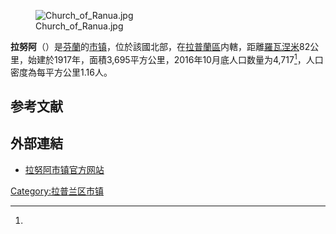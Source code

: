[[Image:Church_of_Ranua.jpg|right]]

'''拉努阿'''（{{lang-fi|Ranua}}）是[[芬蘭|芬蘭]]的[[芬兰市镇|市镇]]，位於該國北部，在[[拉普蘭區|拉普蘭區]]内轄，距離[[羅瓦涅米|羅瓦涅米]]82公里，始建於1917年，面積3,695平方公里，2016年10月底人口数量为4,717<ref name="人口"/>，人口密度為每平方公里1.16人。

== 参考文献 ==
{{Reflist|30em|refs=
<ref name="人口">{{cite web | url = http://pxnet2.stat.fi/PXWeb/pxweb/fi/StatFin/StatFin__vrm__vamuu/005_vamuu_tau_101.px/?rxid=82ce39f0-3202-4b33-bfcd-3ece427997ad | title = Ennakkoväkiluku sukupuolen mukaan alueittain 2016 | language = fi | publisher = stat.fi | accessdate = 2016-12-22 | archive-url = https://web.archive.org/web/20161116225328/http://pxnet2.stat.fi/PXWeb/pxweb/fi/StatFin/StatFin__vrm__vamuu/005_vamuu_tau_101.px/?rxid=82ce39f0-3202-4b33-bfcd-3ece427997ad | archive-date = 2016-11-16 | dead-url = yes }}</ref>
}}

==外部連結==
{{commonscat|Ranua}}
* [http://www.ranua.fi 拉努阿市镇官方网站] {{Wayback|url=http://www.ranua.fi/ |date=20210126103824 }} {{fi}}

{{Finland-geo-stub}}
{{拉普蘭區}}

[[Category:拉普兰区市镇|Category:拉普兰区市镇]]